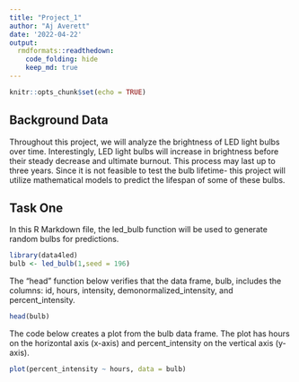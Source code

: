 ```yaml
---
title: "Project_1"
author: "Aj Averett"
date: '2022-04-22'
output:
  rmdformats::readthedown:
    code_folding: hide
    keep_md: true
---
```


```r
knitr::opts_chunk$set(echo = TRUE)
```

## Background Data

Throughout this project, we will analyze the brightness of LED light bulbs over time. Interestingly, LED light bulbs will increase in brightness before their steady decrease and ultimate burnout. This process may last up to three years. Since it is not feasible to test the bulb lifetime- this project will utilize mathematical models to predict the lifespan of some of these bulbs.

## Task One

In this R Markdown file, the led_bulb function will be used to generate random bulbs for predictions.

```r
library(data4led)
bulb <- led_bulb(1,seed = 196)
```

The "head" function below verifies that the data frame, bulb, includes the columns: id, hours, intensity, demonormalized_intensity, and percent_intensity.


```r
head(bulb)
```

The code below creates a plot from the bulb data frame. The plot has hours on the horizontal axis (x-axis) and percent_intensity on the vertical axis (y-axis).

```r
plot(percent_intensity ~ hours, data = bulb)
```

